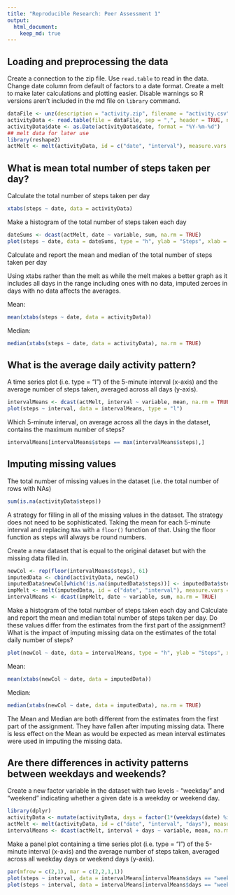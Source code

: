 ```yaml
---
title: "Reproducible Research: Peer Assessment 1"
output: 
  html_document:
    keep_md: true
---
```



## Loading and preprocessing the data 

Create a connection to the zip file. Use `read.table` to read in the data. Change date column from default of factors to a date format. Create a melt to make later calculations and plotting easier. Disable warnings so R versions aren't included in the md file on `library` command. 

```r
dataFile <- unz(description = "activity.zip", filename = "activity.csv")
activityData <- read.table(file = dataFile, sep = ",", header = TRUE, na.strings = "NA")
activityData$date <- as.Date(activityData$date, format = "%Y-%m-%d")
## melt data for later use
library(reshape2)
actMelt <- melt(activityData, id = c("date", "interval"), measure.vars = c("steps"))
```

## What is mean total number of steps taken per day?

Calculate the total number of steps taken per day

```r
xtabs(steps ~ date, data = activityData)
```

Make a histogram of the total number of steps taken each day

```r
dateSums <- dcast(actMelt, date ~ variable, sum, na.rm = TRUE)
plot(steps ~ date, data = dateSums, type = "h", ylab = "Steps", xlab = "Date")
```

Calculate and report the mean and median of the total number of steps taken per day 

Using xtabs rather than the melt as while the melt makes a better graph as it includes all days in the range including ones with no data, imputed zeroes in days with no data affects the averages. 

Mean:
```r
mean(xtabs(steps ~ date, data = activityData))
```

Median:
```r
median(xtabs(steps ~ date, data = activityData), na.rm = TRUE)
```

## What is the average daily activity pattern?

A time series plot (i.e. type = "l") of the 5-minute interval (x-axis) and the average number of steps taken, averaged across all days (y-axis). 
```r
intervalMeans <- dcast(actMelt, interval ~ variable, mean, na.rm = TRUE)
plot(steps ~ interval, data = intervalMeans, type = "l")
```

Which 5-minute interval, on average across all the days in the dataset, contains the maximum number of steps?
```r
intervalMeans[intervalMeans$steps == max(intervalMeans$steps),]
```


## Imputing missing values

The total number of missing values in the dataset (i.e. the total number of rows with NAs)
```r
sum(is.na(activityData$steps))
```


A strategy for filling in all of the missing values in the dataset. The strategy does not need to be sophisticated. Taking the mean for each 5-minute interval and replacing `NAs` with a `floor()` function of that. Using the floor function as steps will always be round numbers. 

Create a new dataset that is equal to the original dataset but with the missing data filled in. 
```r
newCol <- rep(floor(intervalMeans$steps), 61)
imputedData <- cbind(activityData, newCol)
imputedData$newCol[which(!is.na(imputedData$steps))] <- imputedData$steps[which(!is.na(imputedData$steps))]
impMelt <- melt(imputedData, id = c("date", "interval"), measure.vars = c("newCol"))
intervalMeans <- dcast(impMelt, date ~ variable, sum, na.rm = TRUE)
``` 

Make a histogram of the total number of steps taken each day and Calculate and report the mean and median total number of steps taken per day. Do these values differ from the estimates from the first part of the assignment? What is the impact of imputing missing data on the estimates of the total daily number of steps?

```r
plot(newCol ~ date, data = intervalMeans, type = "h", ylab = "Steps", xlab = "Date")
```

Mean:
```r
mean(xtabs(newCol ~ date, data = imputedData))
```

Median:
```r
median(xtabs(newCol ~ date, data = imputedData), na.rm = TRUE)
```

The Mean and Median are both different from the estimates from the first part of the assignment. They have fallen after imputing missing data. There is less effect on the Mean as would be expected as mean interval estimates were used in imputing the missing data. 

## Are there differences in activity patterns between weekdays and weekends? 

Create a new factor variable in the dataset with two levels - "weekday" and "weekend" indicating whether a given date is a weekday or weekend day.
```r
library(dplyr)
activityData <- mutate(activityData, days = factor(1*(weekdays(date) %in% c("Monday", "Tuesday", "Wednesday", "Thursday", "Friday")), labels = c("weekday", "weekend")))
actMelt <- melt(activityData, id = c("date", "interval", "days"), measure.vars = c("steps"))
intervalMeans <- dcast(actMelt, interval + days ~ variable, mean, na.rm = TRUE)
```

Make a panel plot containing a time series plot (i.e. type = "l") of the 5-minute interval (x-axis) and the average number of steps taken, averaged across all weekday days or weekend days (y-axis).
```r
par(mfrow = c(2,1), mar = c(2,2,1,1))
plot(steps ~ interval, data = intervalMeans[intervalMeans$days == "weekend",], type = "l", main = "Weekend")
plot(steps ~ interval, data = intervalMeans[intervalMeans$days == "weekday",], type = "l", main = "Weekdays")
```

